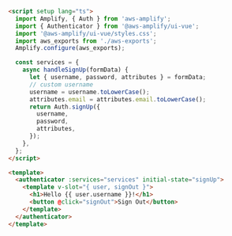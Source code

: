 ```html
<script setup lang="ts">
  import Amplify, { Auth } from 'aws-amplify';
  import { Authenticator } from '@aws-amplify/ui-vue';
  import '@aws-amplify/ui-vue/styles.css';
  import aws_exports from './aws-exports';
  Amplify.configure(aws_exports);

  const services = {
    async handleSignUp(formData) {
      let { username, password, attributes } = formData;
      // custom username
      username = username.toLowerCase();
      attributes.email = attributes.email.toLowerCase();
      return Auth.signUp({
        username,
        password,
        attributes,
      });
    },
  };
</script>

<template>
  <authenticator :services="services" initial-state="signUp">
    <template v-slot="{ user, signOut }">
      <h1>Hello {{ user.username }}!</h1>
      <button @click="signOut">Sign Out</button>
    </template>
  </authenticator>
</template>
```
